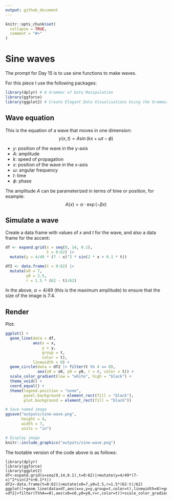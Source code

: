 ```yaml
---
output: github_document
---
```


<!-- README.md is generated from README.Rmd. Please edit that file -->

```r
knitr::opts_chunk$set(
  collapse = TRUE,
  comment = "#>"
)
```

# Sine waves

<!-- badges: start -->
<!-- badges: end -->

The prompt for Day 15 is to use sine functions to make waves.

For this piece I use the following packages:
```r
library(dplyr) # A Grammar of Data Manipulation
library(ggforce) 
library(ggplot2) # Create Elegant Data Visualisations Using the Grammar of Graphics
```

## Wave equation

This is the equation of a wave that moves in one dimension:
$$
y(x, t) = A\sin(kx + \omega t - \phi)
$$

- $y$: position of the wave in the y-axis
- $A$: amplitude
- $k$: speed of propagation
- $x$: position of the wave in the x-axis
- $\omega$: angular frequency
- $t$: time
- $\phi$: phase

The amplitude $A$ can be parameterized in terms of time or position, for example:
$$
A(x) = \alpha\cdot\exp(-\beta x)
$$

## Simulate a wave

Create a data frame with values of $x$ and $t$ for the wave, and also a data frame for the accent:
```r
df <- expand.grid(x = seq(0, 14, 0.1),
                  t = 0:62) |>
  mutate(y = 4/49 * (7 - x)^2 * sin(2 * x + 0.1 * t))

df2 <- data.frame(t = 0:62) |>
  mutate(x0 = 7,
         y0 = 2.5,
         r = 1.5 * (62 - t)/62)
```

In the above, $\alpha = 4/49$ (this is the maximum amplitude) to ensure that the size of the image is 7:4.

## Render

Plot:
```r
ggplot() + 
  geom_line(data = df,
            aes(x = x, 
                y = y,
                group = t,
                color = t),
            linewidth = 0) +
  geom_circle(data = df2 |> filter(t %% 4 == 0),
              aes(x0 = x0, y0 = y0, r = r, color = t)) +
  scale_color_gradient(low = "white", high = "black") +
  theme_void() +
  coord_equal() +
  theme(legend.position = "none",
        panel.background = element_rect(fill = "black"),
        plot.background = element_rect(fill = "black"))

# Save named image
ggsave("outputs/sine-wave.png",
       height = 4,
       width = 7,
       units = "in")
```

```r
# Display image
knitr::include_graphics("outputs/sine-wave.png")
```

The tootable version of the code above is as follows:

```
library(dplyr)
library(ggforce)
library(ggplot2)
df<-expand.grid(x=seq(0,14,0.1),t=0:62)|>mutate(y=4/49*(7-x)^2*sin(2*x+0.1*t))
df2<-data.frame(t=0:62)|>mutate(x0=7,y0=2.5,r=1.5*(62-t)/62)
ggplot()+geom_line(data=df,aes(x=x,y=y,group=t,color=t),linewidth=0)+geom_circle(data =df2|>filter(t%%4==0),aes(x0=x0,y0=y0,r=r,color=t))+scale_color_gradient(low="white",high="black")+theme_void()+coord_equal()+theme(legend.position="none",panel.background=element_rect(fill="black"))
```
